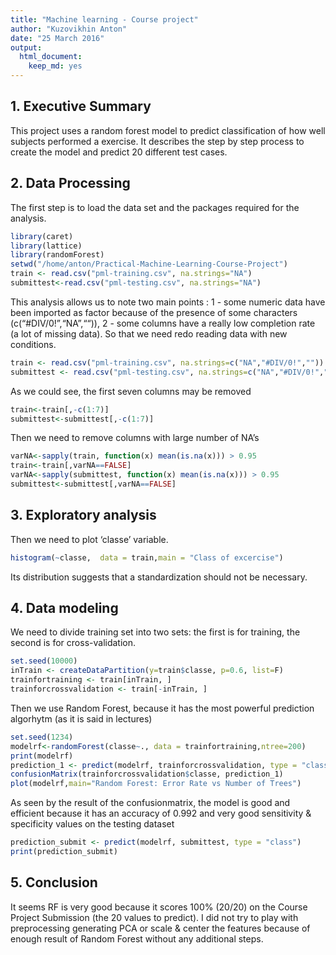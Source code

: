 ```yaml
---
title: "Machine learning - Course project"
author: "Kuzovikhin Anton"
date: "25 March 2016"
output: 
  html_document: 
    keep_md: yes
---
```


## 1. Executive Summary

This project uses a random forest model to predict classification of how well subjects performed a exercise. It describes the step by step process to create the model and predict 20 different test cases. 

## 2. Data Processing

The first step is to load the data set and the packages required for the analysis.
```r
library(caret)
library(lattice)
library(randomForest)
setwd("/home/anton/Practical-Machine-Learning-Course-Project")
train <- read.csv("pml-training.csv", na.strings="NA")
submittest<-read.csv("pml-testing.csv", na.strings="NA")
```
This analysis allows us to note two main points : 1 - some numeric data have been imported as factor because of the presence of some characters (c("#DIV/0!","NA","")), 2 - some columns have a really low completion rate (a lot of missing data). So that we need redo reading data with new conditions.
```r
train <- read.csv("pml-training.csv", na.strings=c("NA","#DIV/0!",""))
submittest <- read.csv("pml-testing.csv", na.strings=c("NA","#DIV/0!",""))
```
As we could see, the first seven columns may be removed
```r
train<-train[,-c(1:7)]
submittest<-submittest[,-c(1:7)]
```
Then we need to remove columns with large number of NA's
```r
varNA<-sapply(train, function(x) mean(is.na(x))) > 0.95
train<-train[,varNA==FALSE]
varNA<-sapply(submittest, function(x) mean(is.na(x))) > 0.95
submittest<-submittest[,varNA==FALSE]
```

## 3. Exploratory analysis

Then we need to plot 'classe' variable. 
```r
histogram(~classe,  data = train,main = "Class of excercise")
```

Its distribution suggests that a standardization should not be necessary.

## 4. Data modeling

We need to divide training set into two sets: the first is for training, the second is for cross-validation.
```r
set.seed(10000)
inTrain <- createDataPartition(y=train$classe, p=0.6, list=F)
trainfortraining <- train[inTrain, ]
trainforcrossvalidation <- train[-inTrain, ]
```
Then we use Random Forest, because it has the most powerful prediction algorhytm (as it is said in lectures)
```r
set.seed(1234)
modelrf<-randomForest(classe~., data = trainfortraining,ntree=200)
print(modelrf)
prediction_1 <- predict(modelrf, trainforcrossvalidation, type = "class")
confusionMatrix(trainforcrossvalidation$classe, prediction_1)
plot(modelrf,main="Random Forest: Error Rate vs Number of Trees")
```

As seen by the result of the confusionmatrix, the model is good and efficient because it has an accuracy of 0.992 and very good sensitivity & specificity values on the testing dataset
```r
prediction_submit <- predict(modelrf, submittest, type = "class")
print(prediction_submit)
```

## 5. Conclusion

It seems RF is very good because it scores 100% (20/20) on the Course Project Submission (the 20 values to predict). I did not try to play with preprocessing generating PCA or scale & center the features because of enough result of Random Forest without any additional steps.




